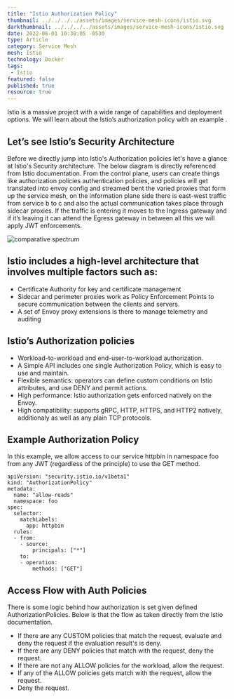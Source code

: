 ```yaml
---
title: "Istio Authorization Policy"
thumbnail: ../../../../assets/images/service-mesh-icons/istio.svg
darkthumbnail: ../../../../assets/images/service-mesh-icons/istio.svg
date: 2022-06-01 10:30:05 -0530
type: Article
category: Service Mesh
mesh: Istio
technology: Docker
tags:
 - Istio
featured: false
published: true
resource: true
---
```



<ResourcesWrapper>
<div className="intro">
<p>
Istio is a massive project with a wide range of capabilities and deployment options. We will learn about the Istio’s authorization policy with an example .
</p>
</div>

<p>
    <h2>Let’s see Istio’s Security Architecture </h2> 
    </p>
<p>
    Before we directly jump into Istio's Authorization policies let's have a glance at Istio's Security architecture. The below diagram is directly referenced from Istio documentation. From the control plane, users can create things like authorization policies authentication policies, and policies will get translated into envoy config and streamed bent the varied proxies that form up the service mesh, on the information plane side there is east-west traffic from service b to c and also the actual communication takes place through sidecar proxies. If the traffic is entering it moves to the Ingress gateway and if it’s leaving it can attend the Egress gateway in between all this we will apply JWT enforcements.
</p>
<p>
  <img src={istiosecurityarch} align="center" alt="comparative spectrum" />
</p>
<h2> Istio includes a high-level architecture that involves multiple factors such as:</h2>

<p>
<ul>
    <li>  Certificate Authority for key and certificate management </li>
    <li> Sidecar and perimeter proxies work as Policy Enforcement Points to secure communication between the clients and servers. </li>
    <li> A set of Envoy proxy extensions is there to manage telemetry and auditing </li>

</ul>
</p>

<h2> Istio’s Authorization policies</h2>
<p>
    <ul>
    <li>  Workload-to-workload and end-user-to-workload authorization. </li>
    <li> A Simple API includes one single Authorization Policy, which is easy to use and maintain.</li>
    <li>Flexible semantics: operators can define custom conditions on Istio attributes, and use DENY and permit actions. </li>
    <li>  High performance: Istio authorization gets enforced natively on the Envoy. </li>
    <li> High compatibility: supports gRPC, HTTP, HTTPS, and HTTP2 natively, additionaly as well as any plain TCP protocols. </li>

</ul>
</p>

<h2>
    Example Authorization Policy
</h2>
<p>
In this example, we allow access to our service httpbin in namespace foo from any JWT (regardless of the principle) to use the GET method.
</p>

``` 
apiVersion: "security.istio.io/v1beta1"
kind: "AuthorizationPolicy"
metadata:
  name: "allow-reads"
  namespace: foo
spec:
  selector:
    matchLabels:
      app: httpbin
  rules:
  - from:
    - source:
        principals: ["*"]
    to:
    - operation:
        methods: ["GET"]

```
<h2>Access Flow with Auth Policies</h2>

<p>
    There is some logic behind how authorization is set given defined AuthorizationPolicies. Below is that the flow as taken directly from the Istio documentation.
    </p>
<ul>
    <li>If there are any CUSTOM policies that match the request, evaluate and deny the request if the evaluation result's is deny.</li>
    <li>If there are any DENY policies that match with the request, deny the request.</li>
    <li>If there are not any ALLOW policies for the workload, allow the request.</li>
    <li>If any of the ALLOW policies gets match with the request, allow the request.</li>
    <li>Deny the request.</li>
</ul>


</ResourcesWrapper>
